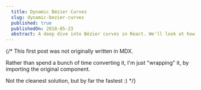 ```yaml
---
  title: Dynamic Bézier Curves
  slug: dynamic-bezier-curves
  published: true
  publishedOn: 2018-05-23
  abstract: A deep dive into Bézier curves in React. We'll look at how to build dynamic effects such as scroll-to-flatten using SVG path instructions, and how to architect our components for maximum readability and reusability.
---
```


{/*
  This first post was not originally written in MDX.

  Rather than spend a bunch of time converting it, I'm just "wrapping" it, by
  importing the original component.

  Not the cleanest solution, but by far the fastest :)
*/}


<MainContent />
